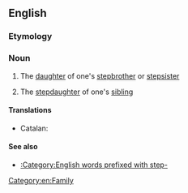 ==English==

===Etymology===
{{prefix|step|niece|lang=en}}

===Noun===
{{en-noun}}

# {{context|rare|lang=en}} The [[daughter]] of one's [[stepbrother]] or [[stepsister]]
# {{context|rare|lang=en}} The [[stepdaughter]] of one's [[sibling]]

====Translations====
{{trans-top|daughter of one's stepsibling}}
* Catalan: {{t|ca|nebodastra|f}}
{{trans-mid}}
{{trans-bottom}}

{{trans-top|stepdaughter of one's sibling}}
{{trans-mid}}
{{trans-bottom}}

====See also====
* [[:Category:English words prefixed with step-]]

[[Category:en:Family]]